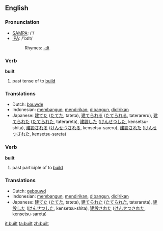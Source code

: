==English==

{{rank|meeting|corner|spite|900|built|lower|lead|wouldn't}}

===Pronunciation===
*[[w:SAMPA|SAMPA]]: /'/
*[[w:IPA|IPA]]: /'bɪlt/
*:Rhymes: [[Rhymes:English:-ɪlt|-ɪlt]]

===Verb===
'''built'''
# past tense of to [[build]]

===Translations===
*Dutch: [[bouwde]]
*Indonesian: [[bangun|membangun]], [[diri|mendirikan]], [[bangun|dibangun]], [[diri|didirikan]]
*Japanese: [[建てた]] ([[たてた]], tateta), [[建てられる]] ([[たてられる]], taterareru), [[建てられた]] ([[たてられた]], taterareta), [[建設]]した ([[けんせつ]]した, kensetsu-shita), [[建設]]される ([[けんせつ]]される, kensetsu-sareru), [[建設]]された ([[けんせつ]]された, kensetsu-sareta)

===Verb===
'''built'''
# past participle of to [[build]]

===Translations===
*Dutch: [[gebouwd]]
*Indonesian: [[bangun|membangun]], [[diri|mendirikan]], [[bangun|dibangun]], [[diri|didirikan]]
*Japanese: [[建てた]] ([[たてた]], tateta), [[建てられた]] ([[たてられた]], taterareta), [[建設]]した ([[けんせつ]]した, kensetsu-shita), [[建設]]された ([[けんせつ]]された, kensetsu-sareta)

[[it:built]]
[[ta:built]]
[[zh:built]]